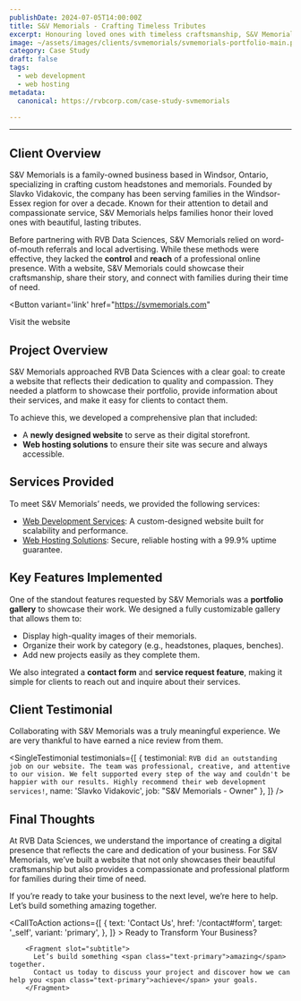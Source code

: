 ```yaml
---
publishDate: 2024-07-05T14:00:00Z
title: S&V Memorials - Crafting Timeless Tributes
excerpt: Honouring loved ones with timeless craftsmanship, S&V Memorials specializes in creating beautiful headstones and memorials.
image: ~/assets/images/clients/svmemorials/svmemorials-portfolio-main.png
category: Case Study
draft: false
tags:
  - web development
  - web hosting
metadata:
  canonical: https://rvbcorp.com/case-study-svmemorials

---
```



<hr></hr>

## Client Overview

S&V Memorials is a family-owned business based in Windsor, Ontario, specializing in crafting custom headstones and memorials. Founded by Slavko Vidakovic, the company has been serving families in the Windsor-Essex region for over a decade. Known for their attention to detail and compassionate service, S&V Memorials helps families honor their loved ones with beautiful, lasting tributes.

Before partnering with RVB Data Sciences, S&V Memorials relied on word-of-mouth referrals and local advertising. While these methods were effective, they lacked the **control** and **reach** of a professional online presence. With a website, S&V Memorials could showcase their craftsmanship, share their story, and connect with families during their time of need.

<Button 
  variant='link' 
  href="https://svmemorials.com"
>
  Visit the website
</Button>

## Project Overview

S&V Memorials approached RVB Data Sciences with a clear goal: to create a website that reflects their dedication to quality and compassion. They needed a platform to showcase their portfolio, provide information about their services, and make it easy for clients to contact them.

To achieve this, we developed a comprehensive plan that included:

- A **newly designed website** to serve as their digital storefront.
- **Web hosting solutions** to ensure their site was secure and always accessible.

## Services Provided
To meet S&V Memorials’ needs, we provided the following services:

- [Web Development Services](/web-development): A custom-designed website built for scalability and performance.
- [Web Hosting Solutions](/web-hosting): Secure, reliable hosting with a 99.9% uptime guarantee.

## Key Features Implemented

One of the standout features requested by S&V Memorials was a **portfolio gallery** to showcase their work. We designed a fully customizable gallery that allows them to:

- Display high-quality images of their memorials.
- Organize their work by category (e.g., headstones, plaques, benches).
- Add new projects easily as they complete them.

We also integrated a **contact form** and **service request feature**, making it simple for clients to reach out and inquire about their services.

## Client Testimonial
Collaborating with S&V Memorials was a truly meaningful experience.  We are very thankful to have earned a nice review from them. 

<SingleTestimonial
  testimonials={[
    {
      testimonial: `RVB did an outstanding job on our website. The team was professional, creative, and attentive to our vision. We felt supported every step of the way and couldn't be happier with our results. Highly recommend their web development services!`,
      name: 'Slavko Vidakovic',
      job: "S&V Memorials - Owner"
    },
  ]}
/>

## Final Thoughts
At RVB Data Sciences, we understand the importance of creating a digital presence that reflects the care and dedication of your business. For S&V Memorials, we’ve built a website that not only showcases their beautiful craftsmanship but also provides a compassionate and professional platform for families during their time of need.

If you’re ready to take your business to the next level, we’re here to help. Let’s build something amazing together.

<CallToAction
    actions={[
        {
            text: 'Contact Us',
            href: '/contact#form',
            target: '_self',
            variant: 'primary',
        },
        ]}
    >
        <Fragment slot="title">
          Ready to Transform Your Business?
        </Fragment>

        <Fragment slot="subtitle">
          Let’s build something <span class="text-primary">amazing</span> together. 
          Contact us today to discuss your project and discover how we can help you <span class="text-primary">achieve</span> your goals.
        </Fragment>

  </CallToAction>